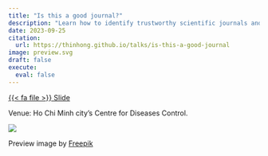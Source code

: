 ```yaml
---
title: "Is this a good journal?"
description: "Learn how to identify trustworthy scientific journals and avoid predatory ones"
date: 2023-09-25
citation:
  url: https://thinhong.github.io/talks/is-this-a-good-journal
image: preview.svg
draft: false
execute:
  eval: false
---
```


::: {.center-text}
[{{< fa file >}} Slide](/slides/is-this-a-good-journal){.btn role="button"}
:::

Venue: Ho Chi Minh city's Centre for Diseases Control.

![](img/hcdc.jpg)

:::{.credit}
Preview image by [Freepik](https://www.freepik.com/free-vector/flat-people-asking-questions-illustration_13454088.htm)
:::

